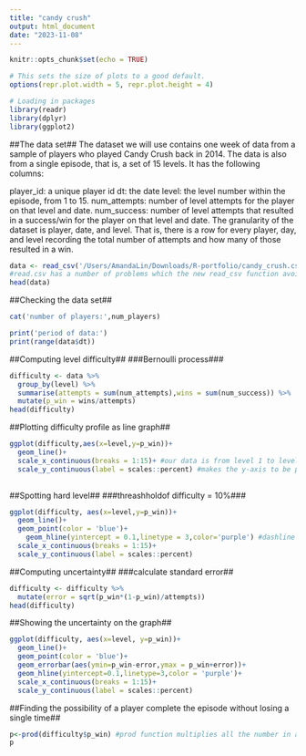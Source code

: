 ```yaml
---
title: "candy crush"
output: html_document
date: "2023-11-08"
---
```


```r
knitr::opts_chunk$set(echo = TRUE)
```

```r
# This sets the size of plots to a good default.
options(repr.plot.width = 5, repr.plot.height = 4)

# Loading in packages
library(readr)
library(dplyr)
library(ggplot2)
```
##The data set##
The dataset we will use contains one week of data from a sample of players who played Candy Crush back in 2014. The data is also from a single episode, that is, a set of 15 levels. It has the following columns:

player_id: a unique player id
dt: the date
level: the level number within the episode, from 1 to 15.
num_attempts: number of level attempts for the player on that level and date.
num_success: number of level attempts that resulted in a success/win for the player on that level and date.
The granularity of the dataset is player, date, and level. That is, there is a row for every player, day, and level recording the total number of attempts and how many of those resulted in a win.

```r
data <- read_csv('/Users/AmandaLin/Downloads/R-portfolio/candy_crush.csv')
#read.csv has a number of problems which the new read_csv function avoids 
head(data)
```
##Checking the data set##
```r
cat('number of players:',num_players) 

```
```r
print('period of data:') 
print(range(data$dt))
```
##Computing level difficulty##
###Bernoulli process###

```r
difficulty <- data %>%
  group_by(level) %>% 
  summarise(attempts = sum(num_attempts),wins = sum(num_success)) %>%
  mutate(p_win = wins/attempts)
head(difficulty)
```
##Plotting difficulty profile as line graph##
```r
ggplot(difficulty,aes(x=level,y=p_win))+
  geom_line()+
  scale_x_continuous(breaks = 1:15)+ #our data is from level 1 to level 15 
  scale_y_continuous(label = scales::percent) #makes the y-axis to be percentage
                       
```
##Spotting hard level##
###threashholdof difficulty = 10%###
```r
ggplot(difficulty, aes(x=level,y=p_win))+
  geom_line()+
  geom_point(color = 'blue')+
    geom_hline(yintercept = 0.1,linetype = 3,color='purple') #dashline is num3 in linetype
  scale_x_continuous(breaks = 1:15)+
  scale_y_continuous(label = scales::percent)
```

##Computing uncertainty##
###calculate standard error##
```r
difficulty <- difficulty %>%
  mutate(error = sqrt(p_win*(1-p_win)/attempts))
head(difficulty)
```
##Showing the uncertainty on the graph##

```r
ggplot(difficulty, aes(x=level, y=p_win))+
  geom_line()+
  geom_point(color = 'blue')+
  geom_errorbar(aes(ymin=p_win-error,ymax = p_win+error))+
  geom_hline(yintercept=0.1,linetype=3,color = 'purple')+
  scale_x_continuous(breaks = 1:15)+
  scale_y_continuous(label = scales::percent)
```
##Finding the possibility of a player complete the episode without losing a single time##
```r
p<-prod(difficulty$p_win) #prod function multiplies all the number in a vector together 
p
```

